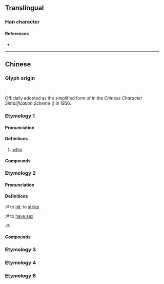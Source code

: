 {{also|撲}}
{{character info}}
==Translingual==

===Han character===
{{Han char|rn=64|rad=手|as=02|sn=5|four=43000|canj=QY|ids=⿰扌卜}}

====References====
* {{Han ref|kx=0417.100|dkj=11779|dj=0763.110|hdz=31827.020|uh=6251|ud=25169|bh=A5B7|bd=42423}}

----

==Chinese==

===Glyph origin===
{{Han etym}}
{{Han compound|手|卜|ls=psc|c1=s|c2=p|t1=hand}}.

Officially adopted as the simplified form of {{zh-l|*撲}} in the ''Chinese Character Simplification Scheme'' ({{w2|zh|pref=《|s:漢字簡化方案|漢字簡化方案|suf=》}}) in 1956.

===Etymology 1===
{{zh-forms}}

====Pronunciation====
{{zh-pron
|m=pū
|c=pok3
|mc=y
|oc=y
|cat=n
}}

====Definitions====
{{zh-hanzi}}

# [[whip]]

====Compounds====
{{zh-der|擊扑|扑打|扑作教刑|敲扑|扑撻|跌扑|鞭扑}}

===Etymology 2===
{{zh-forms|alt=㩧,搏,𣀛}}

====Pronunciation====
{{zh-pron
|m=bó
|c=bok1
|cat=v
}}

====Definitions====
{{zh-hanzi}}

{{zh-alt form|㩧}}
:# {{lb|zh|Cantonese}} to [[hit]]; to [[strike]]
:# {{lb|zh|Cantonese}} to [[have sex]]
:#: {{zh-x|扑{bok1}嘢|to [[have sex]]|C}}

=====Compounds=====
{{zh-der|扑頭黨|扑嘢|扑咪|扑槌|扑頭|扑濕|扑扑齋|紅扑扑:hung4 bok1 bok1;Cantonese}}

===Etymology 3===
{{zh-see|撲|sv}}

===Etymology 4===
{{zh-see|仆|v}}

===Etymology 6===
{{zh-see|揊|v}}